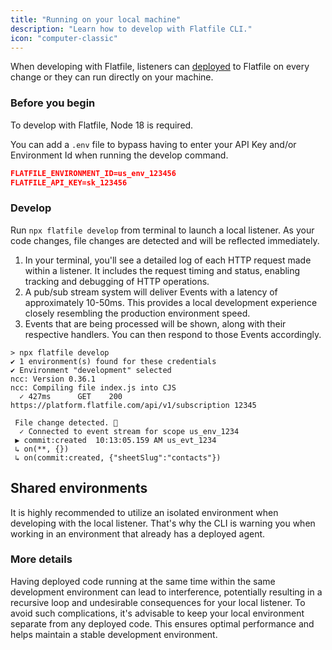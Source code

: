 ```yaml
---
title: "Running on your local machine"
description: "Learn how to develop with Flatfile CLI."
icon: "computer-classic"
---
```


<Snippet file="shared/dxpbanner.mdx" />

When developing with Flatfile, listeners can [deployed](../deploying) to Flatfile on every change or they can run directly on your machine.

### Before you begin

<Warning>To develop with Flatfile, Node 18 is required.</Warning>

You can add a `.env` file to bypass having to enter your API Key and/or Environment Id when running the develop command.

```json
FLATFILE_ENVIRONMENT_ID=us_env_123456
FLATFILE_API_KEY=sk_123456
```

### Develop

Run `npx flatfile develop` from terminal to launch a local listener. As your code changes, file changes are detected and will be reflected
immediately.

1. In your terminal, you'll see a detailed log of each HTTP request made within a listener. It includes the request timing and status, enabling tracking and debugging of HTTP operations.
2. A pub/sub stream system will deliver Events with a latency of approximately 10-50ms. This provides a local development experience closely resembling the production environment speed.
3. Events that are being processed will be shown, along with their respective handlers. You can then respond to those Events accordingly.

```ssh
> npx flatfile develop
✔ 1 environment(s) found for these credentials
✔ Environment "development" selected
ncc: Version 0.36.1
ncc: Compiling file index.js into CJS
  ✓ 427ms      GET    200 https://platform.flatfile.com/api/v1/subscription 12345

 File change detected. 🚀
  ✓ Connected to event stream for scope us_env_1234
 ▶ commit:created  10:13:05.159 AM us_evt_1234
 ↳ on(**, {})
 ↳ on(commit:created, {"sheetSlug":"contacts"})

```

## Shared environments

It is highly recommended to utilize an isolated environment when developing with the local listener. That's why the CLI is warning you when working in an environment that already has a deployed agent.

<CardGroup cols={2}>
<Card title="Check for existing agents" href="../developing/check-for-agents"></Card>
  <Card
    title="Create a new isolated environment"
    href="../developing/make-environment"
  ></Card>
</CardGroup>

### More details

Having deployed code running at the same time within the same development environment can lead to
interference, potentially resulting in a recursive loop and undesirable consequences for your local listener.
To avoid such complications, it's advisable to keep your local environment separate from any deployed code.
This ensures optimal performance and helps maintain a stable development environment.
